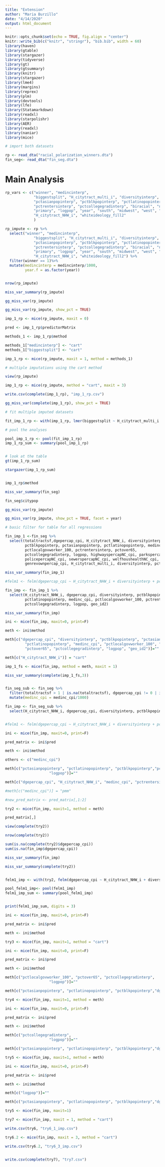 ```yaml
---
title: "Extension"
author: "Maria Burzillo"
date: "4/14/2020"
output: html_document
---
```


```r
knitr::opts_chunk$set(echo = TRUE, fig.align = "center")
knitr::write_bib(c("knitr", "stringr"), "bib.bib", width = 60)
library(haven)
library(gtable)
library(stargazer)
library(tidyverse)
library(gt)
library(gtsummary)
library(knitr)
library(stargazer)
library(lme4)
library(margins)
library(reprex)
library(plm)
library(devtools)
library(lfe)
library(Statamarkdown)
library(readxl)
library(starpolishr)
library(AER)
library(readxl)
library(naniar)
library(mice)
```

```r

# import both datasets

rp <- read_dta("racial_polarization_winners.dta")
fin_seg<- read_dta("fin_seg.dta")

```

# Main Analysis

```r

rp_vars <- c("winner", "medincinterp",
             "biggestsplit", "H_citytract_multi_i", "diversityinterp",
             "pctasianpopinterp", "pctblkpopinterp", "pctlatinopopinterp",
             "pctrentersinterp", "pctcollegegradinterp", "biracial", "nonpartisan",
             "primary", "logpop", "year", "south", "midwest", "west", "geo_id2",
             "H_citytract_NHW_i", "whiteideology_fill2"
             )

rp_impute <- rp %>%
  select("winner", "medincinterp",
             "biggestsplit", "H_citytract_multi_i", "diversityinterp",
             "pctasianpopinterp", "pctblkpopinterp", "pctlatinopopinterp",
             "pctrentersinterp", "pctcollegegradinterp", "biracial", "nonpartisan",
             "primary", "logpop", "year", "south", "midwest", "west", "geo_id2",
             "H_citytract_NHW_i", "whiteideology_fill2") %>%
  filter(winner == 1)%>%
  mutate(medincinterp = medincinterp/1000,
         year.f = as.factor(year))


nrow(rp_impute)

```



```r


miss_var_summary(rp_impute)

gg_miss_var(rp_impute)

gg_miss_var(rp_impute, show_pct = TRUE)

```

```r

imp_1_rp <- mice(rp_impute, maxit = 0)

pred <- imp_1_rp$predictorMatrix

methods_1 <- imp_1_rp$method

methods_1["medincinterp"] <- "cart"
methods_1["biggestsplit"] <- "cart"

imp_1_rp <- mice(rp_impute, maxit = 1, method = methods_1)

# multiple imputations using the cart method

view(rp_impute)

imp_1_rp <- mice(rp_impute, method = "cart", maxit = 3)

write.csv(complete(imp_1_rp), "imp_1_rp.csv")

gg_miss_var(complete(imp_1_rp), show_pct = TRUE)

```

```r
# fit multiple imputed datasets

fit_imp_1_rp <- with(imp_1_rp, lmer(biggestsplit ~ H_citytract_multi_i + diversityinterp + pctasianpopinterp + pctblkpopinterp + pctlatinopopinterp + medincinterp + pctrentersinterp +  pctcollegegradinterp + biracial + nonpartisan + primary + logpop + year.f + south + midwest + west + (1 | geo_id2), REML=FALSE))

# pool the analyses

pool_imp_1_rp <- pool(fit_imp_1_rp)
imp_1_rp_sum <- summary(pool_imp_1_rp)


# look at the table
gt(imp_1_rp_sum)

stargazer(imp_1_rp_sum)


imp_1_rp$method

```


```r
miss_var_summary(fin_seg)

fin_seg$citypop

gg_miss_var(rp_impute)

gg_miss_var(rp_impute, show_pct = TRUE, facet = year)
```

```r

# basic filter for table for all regressions

fin_imp_1 <-fin_seg %>%
  select(totaltractsf,dgepercap_cpi, H_citytract_NHW_i, diversityinterp,
         pctblkpopinterp, pctasianpopinterp, pctlatinopopinterp, medinc_cpi,
         pctlocalgovworker_100, pctrentersinterp, pctover65,
         pctcollegegradinterp, logpop, highwayspercapNC_cpi, parkspercapNC_cpi,
         policepercapNC_cpi, sewerspercapNC_cpi, welfhoushealthNC_cpi,
         genrevownpercap_cpi, H_citytract_multi_i, diversityinterp, pctblkpopinterp, pctasianpopinterp, pctlatinopopinterp, chng5pctblk, chng5pctlatino, chng5pctasian,medinc_cpi, pctlocalgovworker_100, pctrentersinterp, pctover65, pctcollegegradinterp, logpop, ideology_fill, population, geo_id2)

miss_var_summary(fin_imp_1)

#felm1 <- felm(dgepercap_cpi ~ H_citytract_NHW_i + diversityinterp + pctblkpopinterp + pctasianpopinterp + pctlatinopopinterp + medinc_cpi + pctlocalgovworker_100 + pctrentersinterp + pctover65 + pctcollegegradinterp + logpop | factor(geo_id2) |0| geo_id2, data = fin_seg_sub)

fin_imp <- fin_imp_1 %>%
  select(H_citytract_NHW_i, dgepercap_cpi, diversityinterp, pctblkpopinterp, pctasianpopinterp,
         pctlatinopopinterp, medinc_cpi, pctlocalgovworker_100, pctrentersinterp, pctover65,
         pctcollegegradinterp, logpop, geo_id2)

miss_var_summary(fin_imp)


```


```r
ini <- mice(fin_imp, maxit=0, print=F)

meth <- ini$method

meth[c("dgepercap_cpi", "diversityinterp", "pctblkpopinterp", "pctasianpopinterp",
         "pctlatinopopinterp", "medinc_cpi", "pctlocalgovworker_100", "pctrentersinterp",
         "pctover65", "pctcollegegradinterp", "logpop", "geo_id2")]=""

meth[c("H_citytract_NHW_i")] = "cart"

imp_1_fs <- mice(fin_imp, method = meth, maxit = 1)

miss_var_summary(complete(imp_1_fs,3))



```

```r
fin_seg_sub <- fin_seg %>%
  filter(totaltractsf > 1 | is.na(totaltractsf), dgepercap_cpi != 0 | is.na(dgepercap_cpi)) %>%
  mutate(medinc_cpi = medinc_cpi/1000)

fin_imp <- fin_seg_sub %>%
  select(H_citytract_NHW_i, dgepercap_cpi, diversityinterp, pctblkpopinterp, pctasianpopinterp, pctlatinopopinterp, medinc_cpi, pctlocalgovworker_100, pctrentersinterp,  pctover65, pctcollegegradinterp, logpop, geo_id2)


#felm1 <- felm(dgepercap_cpi ~ H_citytract_NHW_i + diversityinterp + pctblkpopinterp + pctasianpopinterp + pctlatinopopinterp + medinc_cpi + pctlocalgovworker_100 + pctrentersinterp + pctover65 + pctcollegegradinterp + logpop | factor(geo_id2) |0| geo_id2, data = fin_seg_sub)

ini <- mice(fin_imp, maxit=0, print=F)

pred_matrix <- ini$pred

meth <- ini$method

others <- c("medinc_cpi")

meth[c("pctasianpopinterp", "pctlatinopopinterp", "pctblkpopinterp","pctlocalgovworker_100", "pctover65", "pctcollegegradinterp", 
                    "logpop")]=""

meth[c("dgepercap_cpi", "H_citytract_NHW_i", "medinc_cpi", "pctrentersinterp", "diversityinterp")] = "cart"

#meth[c("medinc_cpi")] = "pmm"

#new_pred_matrix <- pred_matrix[,1:2]

try2 <- mice(fin_imp, maxit=1, method = meth)

pred_matrix[,]

view(complete(try2))

nrow(complete(try2))

sum(is.na(complete(try2)$dgepercap_cpi))
sum(is.na(fin_imp$dgepercap_cpi))

miss_var_summary(fin_imp)

miss_var_summary(complete(try2))


felm1_imp <- with(try2, felm(dgepercap_cpi ~ H_citytract_NHW_i + diversityinterp + pctblkpopinterp + pctasianpopinterp + pctlatinopopinterp + medinc_cpi + pctlocalgovworker_100 + pctrentersinterp + pctover65 + pctcollegegradinterp + logpop | factor(geo_id2) |0| geo_id2, data = fin_seg_sub))

pool_felm1_imp<- pool(felm1_imp)
felm1_imp_sum <- summary(pool_felm1_imp)


print(felm1_imp_sum, digits = 3)
```

```r
ini <- mice(fin_imp, maxit=0, print=F)

pred_matrix <- ini$pred

meth <- ini$method

try3 <- mice(fin_imp, maxit=1, method = "cart")

```

```r

ini <- mice(fin_imp, maxit=0, print=F)

pred_matrix <- ini$pred

meth <- ini$method

meth[c("pctlocalgovworker_100", "pctover65", "pctcollegegradinterp", 
                    "logpop")]=""

meth[c("pctasianpopinterp", "pctlatinopopinterp", "pctblkpopinterp","dgepercap_cpi", "H_citytract_NHW_i", "medinc_cpi", "pctrentersinterp", "diversityinterp")] = "cart"

try4 <- mice(fin_imp, maxit=1, method = meth)


```

```r

ini <- mice(fin_imp, maxit=0, print=F)

pred_matrix <- ini$pred

meth <- ini$method

meth[c("pctcollegegradinterp", 
                    "logpop")]=""

meth[c("pctasianpopinterp", "pctlatinopopinterp", "pctblkpopinterp","dgepercap_cpi", "H_citytract_NHW_i", "medinc_cpi", "pctrentersinterp", "diversityinterp", "pctlocalgovworker_100", "pctover65")] = "cart"

try5 <- mice(fin_imp, maxit=1, method = meth)


```

```r

ini <- mice(fin_imp, maxit=0, print=F)

pred_matrix <- ini$pred

meth <- ini$method

meth[c("logpop")]=""

meth[c("pctasianpopinterp", "pctlatinopopinterp", "pctblkpopinterp","dgepercap_cpi", "H_citytract_NHW_i", "medinc_cpi", "pctrentersinterp", "diversityinterp", "pctlocalgovworker_100", "pctover65", "pctcollegegradinterp")] = "cart"

try5 <- mice(fin_imp, maxit=1)

try7 <- mice(fin_imp, maxit = 1, method = "cart")

write.csv(try6, "try6_1_imp.csv")

try6.2 <- mice(fin_imp, maxit = 3, method = "cart")

write.csv(try6.2, "try6_3_imp.csv")


write.csv(complete(try7), "try7.csv")


```

